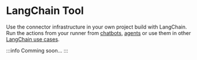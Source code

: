# LangChain Tool

Use the connector infrastructure in your own project build with LangChain.<br/>
Run the actions from your runner from [chatbots](https://python.langchain.com/docs/use_cases/chatbots), [agents](https://python.langchain.com/docs/use_cases/more/agents/) or use them in other [LangChain use cases](https://python.langchain.com/docs/use_cases).

:::info
Comming soon...
:::
